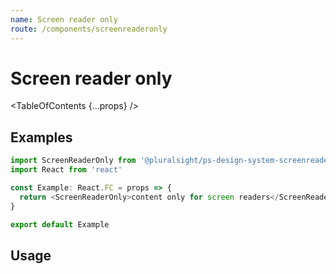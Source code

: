 ```yaml
---
name: Screen reader only
route: /components/screenreaderonly
---
```



# Screen reader only

<TableOfContents {...props} />

## Examples

```typescript noRender startExpanded
import ScreenReaderOnly from '@pluralsight/ps-design-system-screenreaderonly'
import React from 'react'

const Example: React.FC = props => {
  return <ScreenReaderOnly>content only for screen readers</ScreenReaderOnly>
}

export default Example
```
## Usage

<Usage
  install="npm install @pluralsight/ps-design-system-screenreaderonly"
  import="import ScreenReaderOnly from '@pluralsight/ps-design-system-screenreaderonly'"
  packageName="screenreaderonly"
/>
